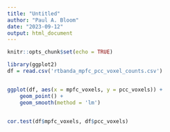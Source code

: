 ```yaml
---
title: "Untitled"
author: "Paul A. Bloom"
date: "2023-09-12"
output: html_document
---
```


```r
knitr::opts_chunk$set(echo = TRUE)
```


```r

library(ggplot2)
df = read.csv('rtbanda_mpfc_pcc_voxel_counts.csv')


ggplot(df, aes(x = mpfc_voxels, y = pcc_voxels)) +
    geom_point() + 
    geom_smooth(method = 'lm')


cor.test(df$mpfc_voxels, df$pcc_voxels)
```
